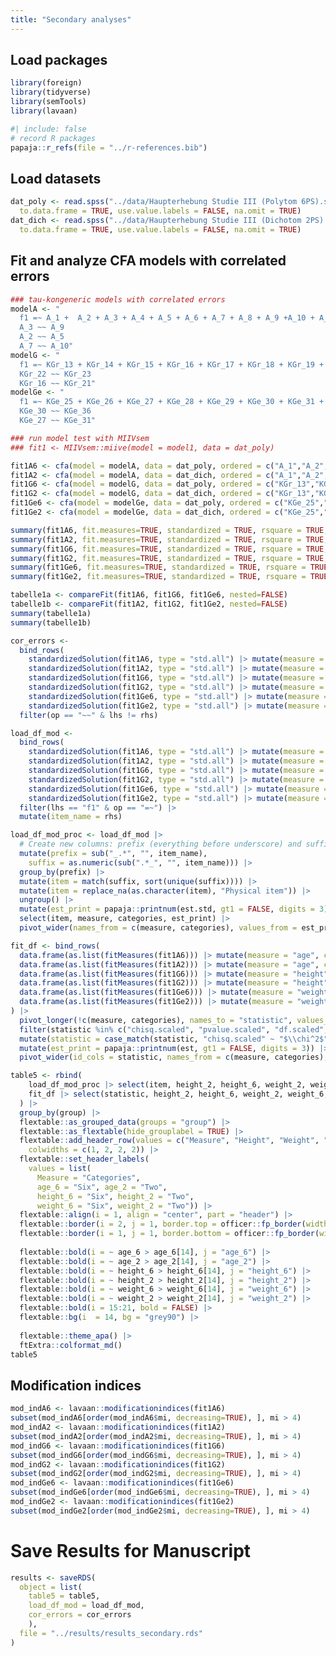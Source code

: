 ```yaml
---
title: "Secondary analyses"
---
```


## Load packages

```r
library(foreign)
library(tidyverse)
library(semTools)
library(lavaan)
```

```r
#| include: false
# record R packages
papaja::r_refs(file = "../r-references.bib")
```

## Load datasets

```r
dat_poly <- read.spss("../data/Haupterhebung Studie III (Polytom 6PS).sav", 
  to.data.frame = TRUE, use.value.labels = FALSE, na.omit = TRUE)
dat_dich <- read.spss("../data/Haupterhebung Studie III (Dichotom 2PS).sav",
  to.data.frame = TRUE, use.value.labels = FALSE, na.omit = TRUE)
```

## Fit and analyze CFA models with correlated errors

```r
### tau-kongeneric models with correlated errors 
modelA <- "
  f1 =~ A_1 +  A_2 + A_3 + A_4 + A_5 + A_6 + A_7 + A_8 + A_9 +A_10 + A_11 + A_12 + Alter_realW
  A_3 ~~ A_9
  A_2 ~~ A_5
  A_7 ~~ A_10"
modelG <- "
  f1 =~ KGr_13 + KGr_14 + KGr_15 + KGr_16 + KGr_17 + KGr_18 + KGr_19 + KGr_20 + KGr_21 + KGr_22 + KGr_23 + KGr_24 + Koerpergroesse_realW
  KGr_22 ~~ KGr_23 
  KGr_16 ~~ KGr_21"
modelGe <- "
  f1 =~ KGe_25 + KGe_26 + KGe_27 + KGe_28 + KGe_29 + KGe_30 + KGe_31 + KGe_32 + KGe_33 + KGe_34 + KGe_35 + KGe_36 + Koerpergewicht_realW
  KGe_30 ~~ KGe_36
  KGe_27 ~~ KGe_31"

### run model test with MIIVsem
### fit1 <- MIIVsem::miive(model = model1, data = dat_poly)

fit1A6 <- cfa(model = modelA, data = dat_poly, ordered = c("A_1","A_2", "A_3", "A_4", "A_5", "A_6", "A_7","A_8", "A_9", "A_10", "A_11","A_12"), std.lv=TRUE, meanstructure=TRUE)
fit1A2 <- cfa(model = modelA, data = dat_dich, ordered = c("A_1","A_2", "A_3", "A_4", "A_5", "A_6", "A_7","A_8", "A_9", "A_10", "A_11","A_12"), std.lv=TRUE, meanstructure=TRUE)
fit1G6 <- cfa(model = modelG, data = dat_poly, ordered = c("KGr_13","KGr_14", "KGr_15", "KGr_16", "KGr_17", "KGr_18", "KGr_19","KGr_20", "KGr_21", "KGr_22", "KGr_23","KGr_24"), std.lv=TRUE, meanstructure=TRUE)
fit1G2 <- cfa(model = modelG, data = dat_dich, ordered = c("KGr_13","KGr_14", "KGr_15", "KGr_16", "KGr_17", "KGr_18", "KGr_19","KGr_20", "KGr_21", "KGr_22", "KGr_23","KGr_24"), std.lv=TRUE, meanstructure=TRUE)
fit1Ge6 <- cfa(model = modelGe, data = dat_poly, ordered = c("KGe_25","KGe_26", "KGe_27", "KGe_28", "KGe_29", "KGe_30", "KGe_31","KGe_32", "KGe_33", "KGe_34", "KGe_35","KGe_36"), std.lv=TRUE, meanstructure=TRUE)
fit1Ge2 <- cfa(model = modelGe, data = dat_dich, ordered = c("KGe_25","KGe_26", "KGe_27", "KGe_28", "KGe_29", "KGe_30", "KGe_31","KGe_32", "KGe_33", "KGe_34", "KGe_35","KGe_36"), std.lv=TRUE, meanstructure=TRUE)

summary(fit1A6, fit.measures=TRUE, standardized = TRUE, rsquare = TRUE, modindices = TRUE)
summary(fit1A2, fit.measures=TRUE, standardized = TRUE, rsquare = TRUE, modindices = TRUE)
summary(fit1G6, fit.measures=TRUE, standardized = TRUE, rsquare = TRUE, modindices = TRUE)
summary(fit1G2, fit.measures=TRUE, standardized = TRUE, rsquare = TRUE, modindices = TRUE)
summary(fit1Ge6, fit.measures=TRUE, standardized = TRUE, rsquare = TRUE, modindices = TRUE)
summary(fit1Ge2, fit.measures=TRUE, standardized = TRUE, rsquare = TRUE, modindices = TRUE)

tabelle1a <- compareFit(fit1A6, fit1G6, fit1Ge6, nested=FALSE)
tabelle1b <- compareFit(fit1A2, fit1G2, fit1Ge2, nested=FALSE)
summary(tabelle1a)
summary(tabelle1b)
```

```r
cor_errors <- 
  bind_rows(
    standardizedSolution(fit1A6, type = "std.all") |> mutate(measure = "age", categories = "6"),
    standardizedSolution(fit1A2, type = "std.all") |> mutate(measure = "age", categories = "2"),
    standardizedSolution(fit1G6, type = "std.all") |> mutate(measure = "height", categories = "6"),
    standardizedSolution(fit1G2, type = "std.all") |> mutate(measure = "height", categories = "2"),
    standardizedSolution(fit1Ge6, type = "std.all") |> mutate(measure = "weight", categories = "6"),
    standardizedSolution(fit1Ge2, type = "std.all") |> mutate(measure = "weight", categories = "2")) |>
  filter(op == "~~" & lhs != rhs)

load_df_mod <- 
  bind_rows(
    standardizedSolution(fit1A6, type = "std.all") |> mutate(measure = "age", categories = "6"),
    standardizedSolution(fit1A2, type = "std.all") |> mutate(measure = "age", categories = "2"),
    standardizedSolution(fit1G6, type = "std.all") |> mutate(measure = "height", categories = "6"),
    standardizedSolution(fit1G2, type = "std.all") |> mutate(measure = "height", categories = "2"),
    standardizedSolution(fit1Ge6, type = "std.all") |> mutate(measure = "weight", categories = "6"),
    standardizedSolution(fit1Ge2, type = "std.all") |> mutate(measure = "weight", categories = "2")) |>
  filter(lhs == "f1" & op == "=~") |> 
  mutate(item_name = rhs)

load_df_mod_proc <- load_df_mod |>
  # Create new columns: prefix (everything before underscore) and suffix (the numeric part)
  mutate(prefix = sub("_.*", "", item_name),
    suffix = as.numeric(sub(".*_", "", item_name))) |>
  group_by(prefix) |>
  mutate(item = match(suffix, sort(unique(suffix)))) |>
  mutate(item = replace_na(as.character(item), "Physical item")) |>
  ungroup() |>
  mutate(est_print = papaja::printnum(est.std, gt1 = FALSE, digits = 3)) |>
  select(item, measure, categories, est_print) |>
  pivot_wider(names_from = c(measure, categories), values_from = est_print)

fit_df <- bind_rows(
  data.frame(as.list(fitMeasures(fit1A6))) |> mutate(measure = "age", categories = "6"),
  data.frame(as.list(fitMeasures(fit1A2))) |> mutate(measure = "age", categories = "2"),
  data.frame(as.list(fitMeasures(fit1G6))) |> mutate(measure = "height", categories = "6"),
  data.frame(as.list(fitMeasures(fit1G2))) |> mutate(measure = "height", categories = "2"),
  data.frame(as.list(fitMeasures(fit1Ge6))) |> mutate(measure = "weight", categories = "6"),
  data.frame(as.list(fitMeasures(fit1Ge2))) |> mutate(measure = "weight", categories = "2")
) |>
  pivot_longer(!c(measure, categories), names_to = "statistic", values_to = "est") |>
  filter(statistic %in% c("chisq.scaled", "pvalue.scaled", "df.scaled", "cfi.scaled", "rmsea.scaled", "srmr")) |>
  mutate(statistic = case_match(statistic, "chisq.scaled" ~ "$\\chi^2$", "pvalue.scaled" ~ "p", "df.scaled" ~ "df", "cfi.scaled" ~ "CFI", "rmsea.scaled" ~ "RMSEA", "srmr" ~ "SRMR")) |>
  mutate(est_print = papaja::printnum(est, gt1 = FALSE, digits = 3)) |>
  pivot_wider(id_cols = statistic, names_from = c(measure, categories), values_from = est_print)

table5 <- rbind(
    load_df_mod_proc |> select(item, height_2, height_6, weight_2, weight_6, age_2, age_6) |> rename(Measure = item) |> mutate(group = "Items"),
    fit_df |> select(statistic, height_2, height_6, weight_2, weight_6, age_2, age_6) |> rename(Measure = statistic) |> mutate(group = "Model fit")
  ) |> 
  group_by(group) |>
  flextable::as_grouped_data(groups = "group") |>
  flextable::as_flextable(hide_grouplabel = TRUE) |>
  flextable::add_header_row(values = c("Measure", "Height", "Weight", "Age"),
    colwidths = c(1, 2, 2, 2)) |>
  flextable::set_header_labels(
    values = list(
      Measure = "Categories",
      age_6 = "Six", age_2 = "Two", 
      height_6 = "Six", height_2 = "Two",
      weight_6 = "Six", weight_2 = "Two")) |>
  flextable::align(i = 1, align = "center", part = "header") |>
  flextable::border(i = 2, j = 1, border.top = officer::fp_border(width = 0), part = "header") |>
  flextable::border(i = 1, j = 1, border.bottom = officer::fp_border(width = 0), part = "header") |>
  
  flextable::bold(i = ~ age_6 > age_6[14], j = "age_6") |>
  flextable::bold(i = ~ age_2 > age_2[14], j = "age_2") |>
  flextable::bold(i = ~ height_6 > height_6[14], j = "height_6") |>
  flextable::bold(i = ~ height_2 > height_2[14], j = "height_2") |>
  flextable::bold(i = ~ weight_6 > weight_6[14], j = "weight_6") |>
  flextable::bold(i = ~ weight_2 > weight_2[14], j = "weight_2") |>
  flextable::bold(i = 15:21, bold = FALSE) |>
  flextable::bg(i  = 14, bg = "grey90") |>
  
  flextable::theme_apa() |>
  ftExtra::colformat_md()
table5
```

## Modification indices

```r
mod_indA6 <- lavaan::modificationindices(fit1A6)
subset(mod_indA6[order(mod_indA6$mi, decreasing=TRUE), ], mi > 4)
mod_indA2 <- lavaan::modificationindices(fit1A2)
subset(mod_indA2[order(mod_indA2$mi, decreasing=TRUE), ], mi > 4)
mod_indG6 <- lavaan::modificationindices(fit1G6)
subset(mod_indG6[order(mod_indG6$mi, decreasing=TRUE), ], mi > 4)
mod_indG2 <- lavaan::modificationindices(fit1G2)
subset(mod_indG2[order(mod_indG2$mi, decreasing=TRUE), ], mi > 4)
mod_indGe6 <- lavaan::modificationindices(fit1Ge6)
subset(mod_indGe6[order(mod_indGe6$mi, decreasing=TRUE), ], mi > 4)
mod_indGe2 <- lavaan::modificationindices(fit1Ge2)
subset(mod_indGe2[order(mod_indGe2$mi, decreasing=TRUE), ], mi > 4)
```

# Save Results for Manuscript

```r
results <- saveRDS(
  object = list(
    table5 = table5,
    load_df_mod = load_df_mod,
    cor_errors = cor_errors
    ), 
  file = "../results/results_secondary.rds"
)
```